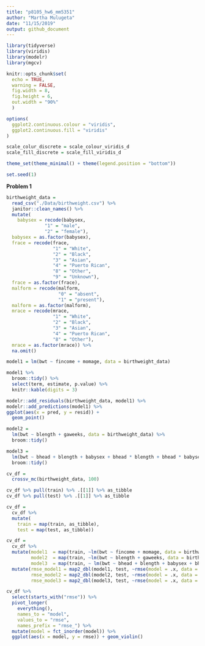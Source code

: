 ```yaml
---
title: "p8105_hw6_mm5351"
author: "Martha Mulugeta"
date: "11/15/2019"
output: github_document
---
```


```r
library(tidyverse)
library(viridis)
library(modelr)
library(mgcv)

knitr::opts_chunk$set(
  echo = TRUE,
  warning = FALSE,
  fig.width = 8,
  fig.height = 6,
  out.width = "90%"
  )

options(
  ggplot2.continuous.colour = "viridis",
  ggplot2.continuous.fill = "viridis"
)

scale_colur_discrete = scale_colour_viridis_d
scale_fill_discrete = scale_fill_viridis_d

theme_set(theme_minimal() + theme(legend.position = "bottom"))

set.seed(1)
```

**Problem 1**
```r
birthweight_data = 
  read_csv("./Data/birthweight.csv") %>% 
  janitor::clean_names() %>% 
  mutate(
    babysex = recode(babysex, 
              "1" = "male", 
              "2" = "female"),
  babysex = as.factor(babysex),
  frace = recode(frace,
                 "1" = "White",
                 "2" = "Black",
                 "3" = "Asian",
                 "4" = "Puerto Rican",
                 "8" = "Other",
                 "9" = "Unknown"),
  frace = as.factor(frace),
  malform = recode(malform,
                   "0" = "absent",
                   "1" = "present"),
  malform = as.factor(malform),
  mrace = recode(mrace,
                 "1" = "White",
                 "2" = "Black",
                 "3" = "Asian",
                 "4" = "Puerto Rican",
                 "8" = "Other"),
  mrace = as.factor(mrace)) %>% 
  na.omit()
```

```r
model1 = lm(bwt ~ fincome + momage, data = birthweight_data) 

model1 %>% 
  broom::tidy() %>% 
  select(term, estimate, p.value) %>% 
  knitr::kable(digits = 3)

modelr::add_residuals(birthweight_data, model1) %>% 
modelr::add_predictions(model1) %>% 
ggplot(aes(x = pred, y = resid)) +
  geom_point()

```

```r
model2 = 
  lm(bwt ~ blength + gaweeks, data = birthweight_data) %>% 
  broom::tidy()

model3 = 
  lm(bwt ~ bhead + blength + babysex + bhead * blength + bhead * babysex + blength * babysex + bhead * blength * babysex, data = birthweight_data) %>% 
  broom::tidy()
```

```r
cv_df = 
  crossv_mc(birthweight_data, 100)

cv_df %>% pull(train) %>% .[[1]] %>% as_tibble
cv_df %>% pull(test) %>% .[[1]] %>% as_tibble

cv_df =
  cv_df %>% 
  mutate(
    train = map(train, as_tibble),
    test = map(test, as_tibble))

cv_df = 
  cv_df %>% 
  mutate(model1  = map(train, ~lm(bwt ~ fincome + momage, data = birthweight_data)),
         model2  = map(train, ~lm(bwt ~ blength + gaweeks, data = birthweight_data)),
         model3  = map(train, ~ lm(bwt ~ bhead + blength + babysex + bhead * blength + bhead * babysex + blength * babysex + bhead * blength * babysex, data = birthweight_data))) %>% 
  mutate(rmse_model1 = map2_dbl(model1, test, ~rmse(model = .x, data = .y)),
         rmse_model2 = map2_dbl(model2, test, ~rmse(model = .x, data = .y)),
         rmse_model3 = map2_dbl(model3, test, ~rmse(model = .x, data = .y)))
```

```r
cv_df %>% 
  select(starts_with("rmse")) %>% 
  pivot_longer(
    everything(),
    names_to = "model", 
    values_to = "rmse",
    names_prefix = "rmse_") %>% 
  mutate(model = fct_inorder(model)) %>% 
  ggplot(aes(x = model, y = rmse)) + geom_violin()
```





